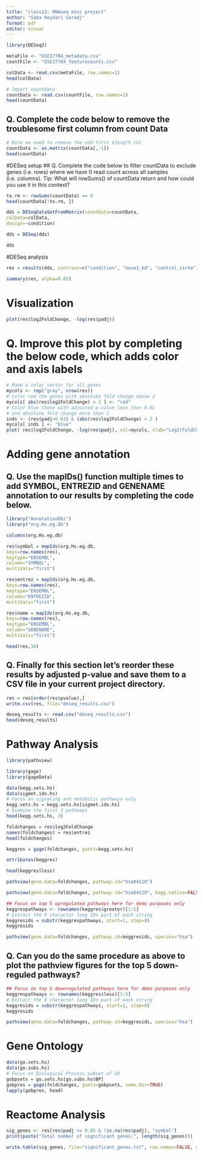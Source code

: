 ```yaml
---
title: "class13: RNAseq mini project"
author: "Saba Heydari Seradj"
format: pdf
editor: visual
---
```


```r
library(DESeq2)
```

```r
metaFile <- "GSE37704_metadata.csv"
countFile <- "GSE37704_featurecounts.csv"
```

```r
colData <- read.csv(metaFile, row.names=1)
head(colData)
```

```r
# Import countdata
countData <- read.csv(countFile, row.names=1)
head(countData)
```

## Q. Complete the code below to remove the troublesome first column from count Data

```r
# Note we need to remove the odd first $length col
countData <- as.matrix(countData[,-1])
head(countData)
```

#DESeq setup \## Q. Complete the code below to filter countData to exclude genes (i.e. rows) where we have 0 read count across all samples (i.e. columns). Tip: What will rowSums() of countData return and how could you use it in this context?

```r
to.rm <- rowSums(countData) == 0
head(countData[!to.rm, ])
```

```r
dds = DESeqDataSetFromMatrix(countData=countData,
colData=colData,
design=~condition)
```

```r
dds = DESeq(dds)
```

```r
dds
```

#DESeq analysis

```r
res = results(dds, contrast=c("condition", "hoxa1_kd", "control_sirna"))
```

```r
summary(res, alpha=0.05)
```

# Visualization

```r
plot(res$log2FoldChange, -log(res$padj))
```

# Q. Improve this plot by completing the below code, which adds color and axis labels

```r
# Make a color vector for all genes
mycols <- rep("gray", nrow(res))
# Color red the genes with absolute fold change above 2
mycols[ abs(res$log2FoldChange) > 2 ] <- "red"
# Color blue those with adjusted p-value less than 0.01
# and absolute fold change more than 2
inds <- (res$padj<0.01) & (abs(res$log2FoldChange) > 2 )
mycols[ inds ] <- "blue"
plot( res$log2FoldChange, -log(res$padj), col=mycols, xlab="Log2(FoldChange)", ylab="-Log(P-value)")
```

# Adding gene annotation

## Q. Use the mapIDs() function multiple times to add SYMBOL, ENTREZID and GENENAME annotation to our results by completing the code below.

```r
library("AnnotationDbi")
library("org.Hs.eg.db")
```

```r
columns(org.Hs.eg.db)
```

```r
res$symbol = mapIds(org.Hs.eg.db,
keys=row.names(res),
keytype="ENSEMBL",
column="SYMBOL",
multiVals="first")
```

```r
res$entrez = mapIds(org.Hs.eg.db,
keys=row.names(res),
keytype="ENSEMBL",
column="ENTREZID",
multiVals="first")
```

```r
res$name = mapIds(org.Hs.eg.db,
keys=row.names(res),
keytype="ENSEMBL",
column="GENENAME",
multiVals="first")
```

```r
head(res,10)
```

## Q. Finally for this section let's reorder these results by adjusted p-value and save them to a CSV file in your current project directory.

```r
res = res[order(res$pvalue),]
write.csv(res, file="deseq_results.csv")
```

```r
deseq_results <- read.csv("deseq_results.csv")
head(deseq_results)
```

# Pathway Analysis

```r
library(pathview)
```

```r
library(gage)
library(gageData)
```

```r
data(kegg.sets.hs)
data(sigmet.idx.hs)
# Focus on signaling and metabolic pathways only
kegg.sets.hs = kegg.sets.hs[sigmet.idx.hs]
# Examine the first 3 pathways
head(kegg.sets.hs, 3)
```

```r
foldchanges = res$log2FoldChange
names(foldchanges) = res$entrez
head(foldchanges)
```

```r
keggres = gage(foldchanges, gsets=kegg.sets.hs)
```

```r
attributes(keggres)
```

```r
head(keggres$less)
```

```r
pathview(gene.data=foldchanges, pathway.id="hsa04110")
```

```r
pathview(gene.data=foldchanges, pathway.id="hsa04110", kegg.native=FALSE)
```

```r
## Focus on top 5 upregulated pathways here for demo purposes only
keggrespathways <- rownames(keggres$greater)[1:5]
# Extract the 8 character long IDs part of each string
keggresids = substr(keggrespathways, start=1, stop=8)
keggresids
```

```r
pathview(gene.data=foldchanges, pathway.id=keggresids, species="hsa")
```
## Q. Can you do the same procedure as above to plot the pathview figures for the top 5 down-reguled pathways?

```r
## Focus on top 5 downregulated pathways here for demo purposes only
keggrespathways <- rownames(keggres$less)[1:5]
# Extract the 8 character long IDs part of each string
keggresids = substr(keggrespathways, start=1, stop=8)
keggresids
```

```r
pathview(gene.data=foldchanges, pathway.id=keggresids, species="hsa")
```

# Gene Ontology

```r
data(go.sets.hs)
data(go.subs.hs)
# Focus on Biological Process subset of GO
gobpsets = go.sets.hs[go.subs.hs$BP]
gobpres = gage(foldchanges, gsets=gobpsets, same.dir=TRUE)
lapply(gobpres, head)
```

# Reactome Analysis

```r
sig_genes <- res[res$padj <= 0.05 & !is.na(res$padj), "symbol"]
print(paste("Total number of significant genes:", length(sig_genes)))
```

```r
write.table(sig_genes, file="significant_genes.txt", row.names=FALSE, col.names=FALSE, quote=FALSE)
```
